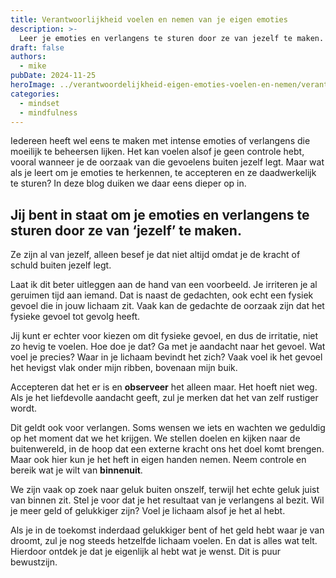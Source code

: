 ---
title: Verantwoorlijkheid voelen en nemen van je eigen emoties
description: >-
  Leer je emoties en verlangens te sturen door ze van jezelf te maken. Ontdek hoe je controle krijgt over je gevoelens en geluk van binnenuit vindt.
draft: false
authors:
  - mike
pubDate: 2024-11-25
heroImage: ../verantwoordelijkheid-eigen-emoties-voelen-en-nemen/verantwoordelijkheid-nemen-eigen-emoties.jpg
categories:
  - mindset
  - mindfulness
---
Iedereen heeft wel eens te maken met intense emoties of verlangens die moeilijk te beheersen lijken. 
Het kan voelen alsof je geen controle hebt, vooral wanneer je de oorzaak van die gevoelens buiten jezelf legt. 
Maar wat als je leert om je emoties te herkennen, te accepteren en ze daadwerkelijk te sturen? 
In deze blog duiken we daar eens dieper op in.

## Jij bent in staat om je emoties en verlangens te sturen door ze van ‘jezelf’ te maken. 
Ze zijn al van jezelf, alleen besef je dat niet altijd omdat je de kracht of schuld buiten jezelf legt.

Laat ik dit beter uitleggen aan de hand van een voorbeeld. 
Je irriteren je al geruimen tijd aan iemand. Dat is naast de gedachten, ook echt een fysiek gevoel die in jouw lichaam zit.
Vaak kan de gedachte de oorzaak zijn dat het fysieke gevoel tot gevolg heeft.

Jij kunt er echter voor kiezen om dit fysieke gevoel, en dus de irritatie, niet zo hevig te voelen. 
Hoe doe je dat? Ga met je aandacht naar het gevoel. Wat voel je precies? Waar in je lichaam bevindt het zich?
Vaak voel ik het gevoel het hevigst vlak onder mijn ribben, bovenaan mijn buik.

Accepteren dat het er is en **observeer** het alleen maar. Het hoeft niet weg. 
Als je het liefdevolle aandacht geeft, zul je merken dat het van zelf rustiger wordt. 

Dit geldt ook voor verlangen. Soms wensen we iets en wachten we geduldig op het moment dat we het krijgen. 
We stellen doelen en kijken naar de buitenwereld, in de hoop dat een externe kracht ons het doel komt brengen. 
Maar ook hier kun je het heft in eigen handen nemen. Neem controle en bereik wat je wilt van **binnenuit**.

We zijn vaak op zoek naar geluk buiten onszelf, terwijl het echte geluk juist van binnen zit. 
Stel je voor dat je het resultaat van je verlangens al bezit. Wil je meer geld of gelukkiger zijn? 
Voel je lichaam alsof je het al hebt.

Als je in de toekomst inderdaad gelukkiger bent of het geld hebt waar je van droomt, zul je nog steeds hetzelfde lichaam voelen. 
En dat is alles wat telt. Hierdoor ontdek je dat je eigenlijk al hebt wat je wenst. Dit is puur bewustzijn.
